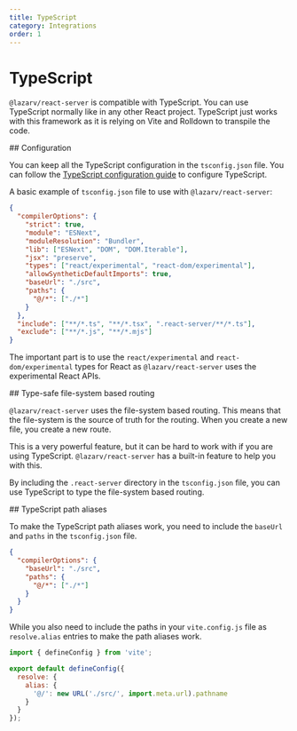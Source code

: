 ```yaml
---
title: TypeScript
category: Integrations
order: 1
---
```



# TypeScript

`@lazarv/react-server` is compatible with TypeScript. You can use TypeScript normally like in any other React project. TypeScript just works with this framework as it is relying on Vite and Rolldown to transpile the code.

<Link name="configuration">
## Configuration
</Link>

You can keep all the TypeScript configuration in the `tsconfig.json` file. You can follow the [TypeScript configuration guide](https://www.typescriptlang.org/docs/handbook/tsconfig-json.html) to configure TypeScript.

A basic example of `tsconfig.json` file to use with `@lazarv/react-server`:

```json filename="./tsconfig.json"
{
  "compilerOptions": {
    "strict": true,
    "module": "ESNext",
    "moduleResolution": "Bundler",
    "lib": ["ESNext", "DOM", "DOM.Iterable"],
    "jsx": "preserve",
    "types": ["react/experimental", "react-dom/experimental"],
    "allowSyntheticDefaultImports": true,
    "baseUrl": "./src",
    "paths": {
      "@/*": ["./*"]
    }
  },
  "include": ["**/*.ts", "**/*.tsx", ".react-server/**/*.ts"],
  "exclude": ["**/*.js", "**/*.mjs"]
}
```

The important part is to use the `react/experimental` and `react-dom/experimental` types for React as `@lazarv/react-server` uses the experimental React APIs.

<Link name="typescript-file-system-routing">
## Type-safe file-system based routing
</Link>

`@lazarv/react-server` uses the file-system based routing. This means that the file-system is the source of truth for the routing. When you create a new file, you create a new route.

This is a very powerful feature, but it can be hard to work with if you are using TypeScript. `@lazarv/react-server` has a built-in feature to help you with this.

By including the `.react-server` directory in the `tsconfig.json` file, you can use TypeScript to type the file-system based routing.

<Link name="typescript-path-aliases">
## TypeScript path aliases
</Link>

To make the TypeScript path aliases work, you need to include the `baseUrl` and `paths` in the `tsconfig.json` file.

```json filename="./tsconfig.json"
{
  "compilerOptions": {
    "baseUrl": "./src",
    "paths": {
      "@/*": ["./*"]
    }
  }
}
```

While you also need to include the paths in your `vite.config.js` file as `resolve.alias` entries to make the path aliases work.

```js filename="./vite.config.mjs"
import { defineConfig } from 'vite';

export default defineConfig({
  resolve: {
    alias: {
      '@/': new URL('./src/', import.meta.url).pathname
    }
  }
});
```
